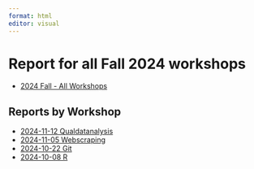 ```yaml
---
format: html
editor: visual
---
```

  
# Report for all Fall 2024 workshops
  
-   [2024 Fall - All Workshops](2024-fall-all.html)

## Reports by Workshop

-   [2024-11-12 Qualdatanalysis](2024-11-12-fall-qualdatanalysis.html)
-   [2024-11-05 Webscraping](2024-11-05-fall-webscraping.html)
-   [2024-10-22 Git](2024-10-22-fall-git.html)
-   [2024-10-08 R](2024-10-08-fall-r.html)
